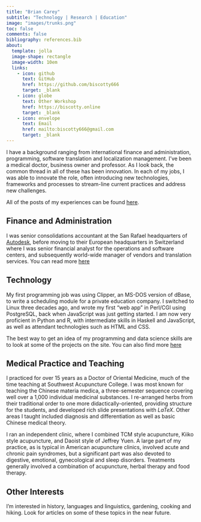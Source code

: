 ```yaml
---
title: "Brian Carey"
subtitle: "Technology | Research | Education"
image: "images/trunks.png"
toc: false
comments: false
bibliography: references.bib
about:
  template: jolla
  image-shape: rectangle
  image-width: 10em
  links: 
    - icon: github
      text: GitHub
      href: https://github.com/biscotty666
      target: _blank
    - icon: globe
      text: Other Workshop
      href: https://biscotty.online
      target: _blank
    - icon: envelope
      text: Email
      href: mailto:biscotty666@gmail.com
      target: _blank
---
```


I have a background ranging from international finance and administration, programming, software translation and localization management. I’ve been a medical doctor, business owner and professor. As I look back, the common thread in all of these has been innovation. In each of my jobs, I was able to innovate the role, often introducing new technologies, frameworks and processes to stream-line current practices and address new challenges. 

All of the posts of my experiences can be found [here](cv/brian-carey.qmd).

::: {.panel-tabset}

## Finance and Administration

I was senior consolidations accountant at the San Rafael headquarters of [Autodesk](https://www.autodesk.com/), before moving to their European headquarters in Switzerland where I was senior financial analyst for the operations and software centers, and subsequently world-wide manager of vendors and translation services. You can read more [here](cv/brian-carey.qmd)

## Technology

My first programming job was using Clipper, an MS-DOS version of dBase, to write a scheduling module for a private education company. I switched to Linux three decades ago, and wrote my first "web app" in Perl/CGI using PostgreSQL, back when JavaScript was just getting started.  I am now very proficient in Python and R, with intermediate skills in Haskell and JavaScript, as well as attendant technologies such as HTML and CSS.

The best way to get an idea of my programming and data science skills are to look at some of the projects on the site. You can also find more [here](cv/brian-carey.qmd)

## Medical Practice and Teaching

I practiced for over 15 years as a Doctor of Oriental Medicine, much of the time teaching at Southwest Acupuncture College. I was most known for teaching the Chinese materia medica, a three-semester sequence covering well over a 1,000 individual medicinal substances. I re-arranged herbs from their traditional order to one more didactically-oriented, providing structure for the students, and developed rich slide presentations with $LaTeX$. Other areas I taught included diagnosis and differentiation as well as basic Chinese medical theory.

I ran an independent clinic, where I combined TCM style acupuncture, Kiiko style acupuncture, and Daoist style of Jeffrey Yuen. A large part of my practice, as is typical in American acupuncture clinics, involved acute and chronic pain syndromes, but a significant part was also devoted to digestive, emotional, gynecological and sleep disorders. Treatments generally involved a combination of acupuncture, herbal therapy and food therapy.

## Other Interests

I'm interested in history, languages and linguistics, gardening, cooking and hiking. Look for articles on some of these topics in the near future.

:::
